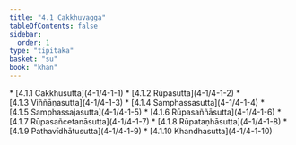 ```yaml
---
title: "4.1 Cakkhuvagga"
tableOfContents: false
sidebar:
  order: 1
type: "tipitaka"
basket: "su"
book: "khan"
---
```



<DynamicBreadcrumb />



<TableOfContents book="khan" section="4.1">
* [4.1.1 Cakkhusutta](4-1/4-1-1)
* [4.1.2 Rūpasutta](4-1/4-1-2)
* [4.1.3 Viññāṇasutta](4-1/4-1-3)
* [4.1.4 Samphassasutta](4-1/4-1-4)
* [4.1.5 Samphassajasutta](4-1/4-1-5)
* [4.1.6 Rūpasaññāsutta](4-1/4-1-6)
* [4.1.7 Rūpasañcetanāsutta](4-1/4-1-7)
* [4.1.8 Rūpataṇhāsutta](4-1/4-1-8)
* [4.1.9 Pathavīdhātusutta](4-1/4-1-9)
* [4.1.10 Khandhasutta](4-1/4-1-10)
</TableOfContents>